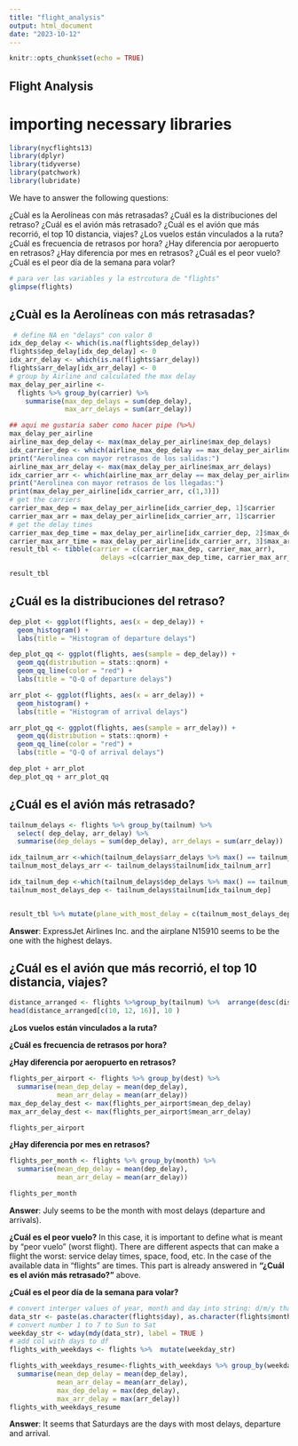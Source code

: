 ```yaml
---
title: "flight_analysis"
output: html_document
date: "2023-10-12"
---
```


```r
knitr::opts_chunk$set(echo = TRUE)
```

## Flight Analysis
# importing necessary libraries
```r
library(nycflights13)
library(dplyr)
library(tidyverse)
library(patchwork)
library(lubridate)
```

We have to answer the following questions:

¿Cuàl es la Aerolíneas con más retrasadas?
¿Cuál es la distribuciones del retraso?
¿Cuál es el avión más retrasado?
¿Cuál es el avión que más recorrió, el top 10 distancia, viajes?
¿Los vuelos están vinculados a la ruta?
¿Cuál es frecuencia de retrasos por hora?
¿Hay diferencia por aeropuerto en retrasos?
¿Hay diferencia por mes en retrasos?
¿Cuál es el peor vuelo?
¿Cuál es el peor día de la semana para volar?

```r
# para ver las variables y la estrcutura de "flights"
glimpse(flights)
```
## ¿Cuàl es la Aerolíneas con más retrasadas?
```r
 # define NA en "delays" con valor 0
idx_dep_delay <- which(is.na(flights$dep_delay))
flights$dep_delay[idx_dep_delay] <- 0
idx_arr_delay <- which(is.na(flights$arr_delay))
flights$arr_delay[idx_arr_delay] <- 0
# group by Airline and calculated the max delay
max_delay_per_airline <-
  flights %>% group_by(carrier) %>% 
    summarise(max_dep_delays = sum(dep_delay), 
              max_arr_delays = sum(arr_delay)) 

## aqui me gustaria saber como hacer pipe (%>%)
max_delay_per_airline
airline_max_dep_delay <- max(max_delay_per_airline$max_dep_delays)
idx_carrier_dep <- which(airline_max_dep_delay == max_delay_per_airline$max_dep_delays )
print("Aerolinea con mayor retrasos de los salidas:")
airline_max_arr_delay <- max(max_delay_per_airline$max_arr_delays)
idx_carrier_arr <- which(airline_max_arr_delay == max_delay_per_airline$max_arr_delays )
print("Aerolinea con mayor retrasos de los llegadas:")
print(max_delay_per_airline[idx_carrier_arr, c(1,3)])
# get the carriers
carrier_max_dep = max_delay_per_airline[idx_carrier_dep, 1]$carrier
carrier_max_arr = max_delay_per_airline[idx_carrier_arr, 1]$carrier
# get the delay times
carrier_max_dep_time = max_delay_per_airline[idx_carrier_dep, 2]$max_dep_delays
carrier_max_arr_time = max_delay_per_airline[idx_carrier_arr, 3]$max_arr_delays
result_tbl <- tibble(carrier = c(carrier_max_dep, carrier_max_arr), 
                       delays =c(carrier_max_dep_time, carrier_max_arr_time) )

result_tbl
```
## ¿Cuál es la distribuciones del retraso?
```r
dep_plot <- ggplot(flights, aes(x = dep_delay)) +
  geom_histogram() +
  labs(title = "Histogram of departure delays")

dep_plot_qq <- ggplot(flights, aes(sample = dep_delay)) +
  geom_qq(distribution = stats::qnorm) +
  geom_qq_line(color = "red") +
  labs(title = "Q-Q of departure delays")

arr_plot <- ggplot(flights, aes(x = arr_delay)) +
  geom_histogram() +
  labs(title = "Histogram of arrival delays")

arr_plot_qq <- ggplot(flights, aes(sample = arr_delay)) +
  geom_qq(distribution = stats::qnorm) +
  geom_qq_line(color = "red") +
  labs(title = "Q-Q of arrival delays")

dep_plot + arr_plot
dep_plot_qq + arr_plot_qq

```
## ¿Cuál es el avión más retrasado?
```r
tailnum_delays <- flights %>% group_by(tailnum) %>% 
  select( dep_delay, arr_delay) %>% 
  summarise(dep_delays = sum(dep_delay), arr_delays = sum(arr_delay))

idx_tailnum_arr <-which(tailnum_delays$arr_delays %>% max() == tailnum_delays$arr_delays)
tailnum_most_delays_arr <- tailnum_delays$tailnum[idx_tailnum_arr]

idx_tailnum_dep <-which(tailnum_delays$dep_delays %>% max() == tailnum_delays$dep_delays)
tailnum_most_delays_dep <- tailnum_delays$tailnum[idx_tailnum_dep]


result_tbl %>% mutate(plane_with_most_delay = c(tailnum_most_delays_dep, tailnum_most_delays_arr))
```
**Answer**: ExpressJet Airlines Inc. and the airplane N15910 seems to be the one with the highest delays.

## ¿Cuál es el avión que más recorrió, el top 10 distancia, viajes?
```r
distance_arranged <- flights %>%group_by(tailnum) %>%  arrange(desc(distance)) 
head(distance_arranged[c(10, 12, 16)], 10 ) 
```

**¿Los vuelos están vinculados a la ruta?**

**¿Cuál es frecuencia de retrasos por hora?**

**¿Hay diferencia por aeropuerto en retrasos?**
```r
flights_per_airport <- flights %>% group_by(dest) %>% 
  summarise(mean_dep_delay = mean(dep_delay), 
            mean_arr_delay = mean(arr_delay))
max_dep_delay_dest <- max(flights_per_airport$mean_dep_delay)
max_arr_delay_dest <- max(flights_per_airport$mean_arr_delay)

flights_per_airport
```


**¿Hay diferencia por mes en retrasos?**
```r
flights_per_month <- flights %>% group_by(month) %>% 
  summarise(mean_dep_delay = mean(dep_delay), 
            mean_arr_delay = mean(arr_delay))

flights_per_month
```
**Answer**: July seems to be the month with most delays (departure and arrivals).

**¿Cuál es el peor vuelo?**
In this case, it is important to define what is meant by "peor vuelo" (worst flight). There are different aspects that can make a flight the worst: service delay times, space, food, etc. In the case of the available data in "flights" are times. This part is already answered in **"¿Cuál es el avión más retrasado?"** above.

**¿Cuál es el peor día de la semana para volar?**

```r
# convert interger values of year, month and day into string: d/m/y than change it to week day
data_str <- paste(as.character(flights$day), as.character(flights$month), as.character(flights$year), sep="/")
# convert number 1 to 7 to Sun to Sat
weekday_str <- wday(mdy(data_str), label = TRUE )  
# add col with days to df
flights_with_weekdays <- flights %>%  mutate(weekday_str)

flights_with_weekdays_resume<-flights_with_weekdays %>% group_by(weekday_str) %>%  
  summarise(mean_dep_delay = mean(dep_delay), 
            mean_arr_delay = mean(arr_delay), 
            max_dep_delay = max(dep_delay), 
            max_arr_delay = max(arr_delay))
flights_with_weekdays_resume
```
**Answer**: It seems that Saturdays are the days with most delays, departure and arrival.
